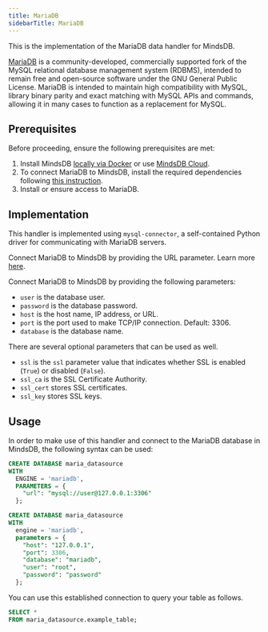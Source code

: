 ```yaml
---
title: MariaDB
sidebarTitle: MariaDB
---
```


This is the implementation of the MariaDB data handler for MindsDB.

[MariaDB](https://mariadb.org/documentation/) is a community-developed, commercially supported fork of the MySQL relational database management system (RDBMS), intended to remain free and open-source software under the GNU General Public License. MariaDB is intended to maintain high compatibility with MySQL, library binary parity and exact matching with MySQL APIs and commands, allowing it in many cases to function as a replacement for MySQL.

## Prerequisites

Before proceeding, ensure the following prerequisites are met:

1. Install MindsDB [locally via Docker](https://docs.mindsdb.com/setup/self-hosted/docker) or use [MindsDB Cloud](https://cloud.mindsdb.com/).
2. To connect MariaDB to MindsDB, install the required dependencies following [this instruction](/setup/self-hosted/docker#install-dependencies).
3. Install or ensure access to MariaDB.

## Implementation

This handler is implemented using `mysql-connector`, a self-contained Python driver for communicating with MariaDB servers.

<Tabs>

<Tab title="Connecting using URL">

Connect MariaDB to MindsDB by providing the URL parameter. Learn more [here](https://dev.mysql.com/doc/refman/8.0/en/connecting-using-uri-or-key-value-pairs.html).

</Tab>

<Tab title="Connecting using paramaters">

Connect MariaDB to MindsDB by providing the following parameters:

* `user` is the database user.
* `password` is the database password.
* `host` is the host name, IP address, or URL.
* `port` is the port used to make TCP/IP connection. Default: 3306.
* `database` is the database name.

There are several optional parameters that can be used as well.

* `ssl` is the `ssl` parameter value that indicates whether SSL is enabled (`True`) or disabled (`False`).
* `ssl_ca` is the SSL Certificate Authority.
* `ssl_cert` stores SSL certificates.
* `ssl_key` stores SSL keys.

</Tab>

</Tabs>

## Usage

In order to make use of this handler and connect to the MariaDB database in MindsDB, the following syntax can be used:

<Tabs>

<Tab title="Connecting using URL">

```sql
CREATE DATABASE maria_datasource
WITH
  ENGINE = 'mariadb',
  PARAMETERS = {
    "url": "mysql://user@127.0.0.1:3306"
  };
```

</Tab>

<Tab title="Connecting using paramaters">

```sql
CREATE DATABASE maria_datasource
WITH
  engine = 'mariadb',
  parameters = {
    "host": "127.0.0.1",
    "port": 3306,
    "database": "mariadb",
    "user": "root",
    "password": "password"
  };
```

</Tab>

</Tabs>

You can use this established connection to query your table as follows.

```sql
SELECT *
FROM maria_datasource.example_table;
```
